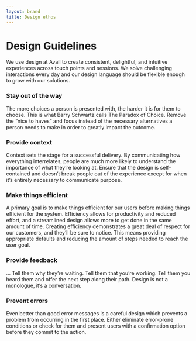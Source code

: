 ```yaml
---
layout: brand
title: Design ethos
---
```


# Design Guidelines

We use design at Avail to create consistent, delightful, and intuitive experiences across touch points and sessions. We solve challenging interactions every day and our design language should be flexible enough to grow with our solutions.

### Stay out of the way

The more choices a person is presented with, the harder it is for them to choose. This is what Barry Schwartz calls The Paradox of Choice. Remove the “nice to haves” and focus instead of the necessary alternatives a person needs to make in order to greatly impact the outcome.

### Provide context

Context sets the stage for a successful delivery. By communicating how everything interrelates, people are much more likely to understand the importance of what they’re looking at. Ensure that the design is self-contained and doesn’t break people out of the experience except for when it’s entirely necessary to communicate purpose.

### Make things efficient

A primary goal is to make things efficient for our users before making things efficient for the system. Efficiency allows for productivity and reduced effort, and a streamlined design allows more to get done in the same amount of time. Creating efficiency demonstrates a great deal of respect for our customers, and they’ll be sure to notice. This means providing appropriate defaults and reducing the amount of steps needed to reach the user goal.

### Provide feedback

… Tell them why they’re waiting. Tell them that you’re working. Tell them you heard them and offer the next step along their path. Design is not a monologue, it’s a conversation.

### Prevent errors

Even better than good error messages is a careful design which prevents a problem from occurring in the first place. Either eliminate error-prone conditions or check for them and present users with a confirmation option before they commit to the action.
